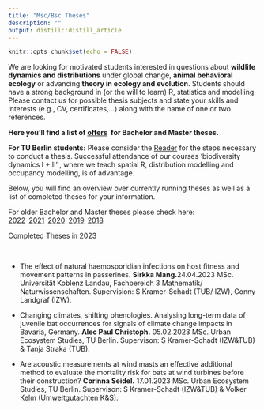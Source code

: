 ```yaml
---
title: "Msc/Bsc Theses"
description: ""
output: distill::distill_article
---
```


```r
knitr::opts_chunk$set(echo = FALSE)
```

<div class='highlightbox'>
  We are looking for motivated students interested in questions about **wildlife dynamics and distributions** under global change, **animal behavioral ecology** or advancing **theory in ecology and evolution**. Students should have a strong background in (or the will to learn) R, statistics and modelling. Please contact us for possible thesis subjects and state your skills and interests (e.g., CV, certificates,…) along with the name of one or two references.
  
**Here you'll find a list of [offers](msc-bsc-theses-offers.html)&ensp;for Bachelor and Master theses.**
    
  **For TU Berlin students:** Please consider the [Reader](https://www.oekosys.tu-berlin.de/fileadmin/fg35/Lehre/Downloads/ABSOLVENTINNEN_INFOS_Reader_171023.pdf) for the steps necessary to conduct a thesis. Successful attendance of our courses ‘biodiversity dynamics I + II’ , where we teach spatial R, distribution modelling and occupancy modelling, is of advantage.
</div> 
    
  Below, you will find an overview over currently running theses as well as a list of completed theses for your information.

For older Bachelor and Master theses please check here:<br> [2022](msc-bsc-theses-2022.html)&ensp;[2021](msc-bsc-theses-2021.html)&ensp;[2020](msc-bsc-theses-2020.html)&ensp;[2019](msc-bsc-theses-2019.html)&ensp;[2018](msc-bsc-theses-2018.html)<br>

<div class='headerbox'><hbox>Completed Theses in 2023</hbox></div><br>

* The effect of natural haemosporidian infections on host fitness and movement patterns in passerines. **Sirkka Mang.**<span class='desaturated'>24.04.2023 MSc. Universität Koblenz Landau, Fachbereich 3 Mathematik/ Naturwissenschaften. Supervision: S Kramer-Schadt (TUB/ IZW), Conny Landgraf (IZW).</span>

* Changing climates, shifting phenologies. Analysing long-term data of juvenile bat occurrences for signals of climate change impacts in Bavaria, Germany. **Alec Paul Christoph.** <span class='desaturated'>05.02.2023 MSc. Urban Ecosystem Studies, TU Berlin. Supervison: S Kramer-Schadt (IZW&TUB) & Tanja Straka (TUB).</span>

* Are acoustic measurements at wind masts an effective additional method to evaluate the mortality risk for bats at wind turbines before their construction? **Corinna Seidel.** <span class='desaturated'>17.01.2023 MSc. Urban Ecosystem Studies, TU Berlin. Supervison: S Kramer-Schadt (IZW&TUB) & Volker Kelm (Umweltgutachten K&S).</span>




